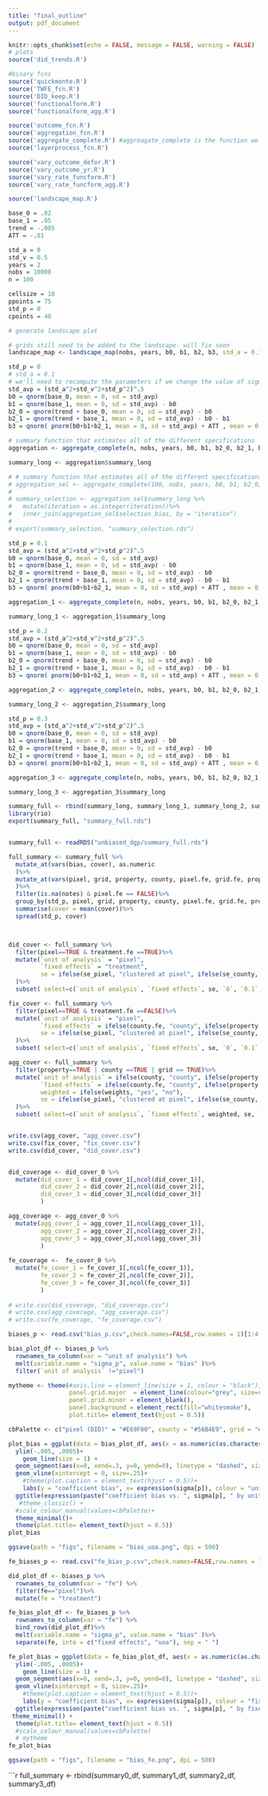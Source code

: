 ```yaml
---
title: "final_outline"
output: pdf_document
---
```


```r
knitr::opts_chunk$set(echo = FALSE, message = FALSE, warning = FALSE)
# plots
source('did_trends.R')

#binary fcns
source('quickmonte.R')
source('TWFE_fcn.R')
source('DID_keep.R')
source('functionalform.R')
source('functionalform_agg.R')

source('outcome_fcn.R')
source('aggregation_fcn.R')
source('aggregate_complete.R') #aggreagate_complete is the function we'll use most in this outline, as it runs all combinations and generates summary dataframe to be used for specification chart
source('layerprocess_fcn.R')

source('vary_outcome_defor.R')
source('vary_outcome_yr.R')
source('vary_rate_funcform.R')
source('vary_rate_funcform_agg.R')

source('landscape_map.R')

```


```r

base_0 = .02
base_1 = .05
trend = -.005
ATT = -.01

std_a = 0
std_v = 0.5
years = 2
nobs = 10000
n = 100

cellsize = 10
ppoints = 75
std_p = 0
cpoints = 40


```

```r

# generate landscape plot

# grids still need to be added to the landscape- will fix soon
landscape_map <- landscape_map(nobs, years, b0, b1, b2, b3, std_a = 0.1, std_v = 0.25, std_p = 0.1, cellsize, ppoints, cpoints)$landscape_period2_counter


```


```r
std_p = 0
# std_a = 0.1
# we'll need to recompute the parameters if we change the value of sigma_p
std_avp = (std_a^2+std_v^2+std_p^2)^.5
b0 = qnorm(base_0, mean = 0, sd = std_avp)
b1 = qnorm(base_1, mean = 0, sd = std_avp) - b0
b2_0 = qnorm(trend + base_0, mean = 0, sd = std_avp) - b0
b2_1 = qnorm(trend + base_1, mean = 0, sd = std_avp) - b0 - b1
b3 = qnorm( pnorm(b0+b1+b2_1, mean = 0, sd = std_avp) + ATT , mean = 0, sd = std_avp) - (b0 + b1 + b2_1)

# summary function that estimates all of the different specifications
aggregation <- aggregate_complete(n, nobs, years, b0, b1, b2_0, b2_1, b3, std_a, std_v, std_p, cellsize, ppoints, cpoints, rm.selection = FALSE)

summary_long <- aggregation$summary_long

# # summary function that estimates all of the different specifications
# aggregation_sel <- aggregate_complete(100, nobs, years, b0, b1, b2_0, b2_1, b3, std_a, std_v, std_p, cellsize, ppoints, cpoints, rm.selection = FALSE)
# 
# summary_selection <- aggregation_sel$summary_long %>%
#   mutate(iteration = as.integer(iteration))%>%
#   inner_join(aggregation_sel$selection_bias, by = "iteration")
# 
# export(summary_selection, "summary_selection.rds")


```


```r
std_p = 0.1
std_avp = (std_a^2+std_v^2+std_p^2)^.5
b0 = qnorm(base_0, mean = 0, sd = std_avp)
b1 = qnorm(base_1, mean = 0, sd = std_avp) - b0
b2_0 = qnorm(trend + base_0, mean = 0, sd = std_avp) - b0
b2_1 = qnorm(trend + base_1, mean = 0, sd = std_avp) - b0 - b1
b3 = qnorm( pnorm(b0+b1+b2_1, mean = 0, sd = std_avp) + ATT , mean = 0, sd = std_avp) - (b0 + b1 + b2_1)

aggregation_1 <- aggregate_complete(n, nobs, years, b0, b1, b2_0, b2_1, b3, std_a, std_v, std_p, cellsize, ppoints, cpoints, rm.selection = TRUE)

summary_long_1 <- aggregation_1$summary_long

```

```r
std_p = 0.2
std_avp = (std_a^2+std_v^2+std_p^2)^.5
b0 = qnorm(base_0, mean = 0, sd = std_avp)
b1 = qnorm(base_1, mean = 0, sd = std_avp) - b0
b2_0 = qnorm(trend + base_0, mean = 0, sd = std_avp) - b0
b2_1 = qnorm(trend + base_1, mean = 0, sd = std_avp) - b0 - b1
b3 = qnorm( pnorm(b0+b1+b2_1, mean = 0, sd = std_avp) + ATT , mean = 0, sd = std_avp) - (b0 + b1 + b2_1)

aggregation_2 <- aggregate_complete(n, nobs, years, b0, b1, b2_0, b2_1, b3, std_a, std_v, std_p, cellsize, ppoints, cpoints, rm.selection = TRUE)

summary_long_2 <- aggregation_2$summary_long


```

```r

std_p = 0.3
std_avp = (std_a^2+std_v^2+std_p^2)^.5
b0 = qnorm(base_0, mean = 0, sd = std_avp)
b1 = qnorm(base_1, mean = 0, sd = std_avp) - b0
b2_0 = qnorm(trend + base_0, mean = 0, sd = std_avp) - b0
b2_1 = qnorm(trend + base_1, mean = 0, sd = std_avp) - b0 - b1
b3 = qnorm( pnorm(b0+b1+b2_1, mean = 0, sd = std_avp) + ATT , mean = 0, sd = std_avp) - (b0 + b1 + b2_1)

aggregation_3 <- aggregate_complete(n, nobs, years, b0, b1, b2_0, b2_1, b3, std_a, std_v, std_p, cellsize, ppoints, cpoints, rm.selection = TRUE)

summary_long_3 <- aggregation_3$summary_long

summary_full <- rbind(summary_long, summary_long_1, summary_long_2, summary_long_3)
library(rio)
export(summary_full, "summary_full.rds")


summary_full <- readRDS("unbiased_dgp/summary_full.rds")

full_summary <- summary_full %>%
  mutate_at(vars(bias, cover), as.numeric
  )%>%
  mutate_at(vars(pixel, grid, property, county, pixel.fe, grid.fe, property.fe, county.fe, treatment.fe, weights, se_pixel, se_grid, se_property, se_county), ~ as.logical(as.integer(.))
  )%>%
  filter(is.na(notes) & pixel.fe == FALSE)%>%
  group_by(std_p, pixel, grid, property, county, pixel.fe, grid.fe, property.fe, county.fe, treatment.fe, weights, se_pixel, se_grid, se_property, se_county)%>%
  summarise(cover = mean(cover))%>%
  spread(std_p, cover)



did_cover <- full_summary %>%
  filter(pixel==TRUE & treatment.fe ==TRUE)%>%
  mutate(`unit of analysis` = "pixel",
         `fixed effects` = "treatment",
         se = ifelse(se_pixel, "clustered at pixel", ifelse(se_county, "clustered at county", ifelse(se_property, "clustered at property", ifelse(se_grid, "clustered at grid", NA))))
  )%>%
  subset( select=c(`unit of analysis`, `fixed effects`, se, `0`, `0.1`, `0.2`, `0.3`))

fix_cover <- full_summary %>%
  filter(pixel==TRUE & treatment.fe ==FALSE)%>%
  mutate(`unit of analysis` = "pixel",
         `fixed effects` = ifelse(county.fe, "county", ifelse(property.fe, "property", ifelse(grid.fe, "grid", NA))),
         se = ifelse(se_pixel, "clustered at pixel", ifelse(se_county, "clustered at county", ifelse(se_property, "clustered at property", ifelse(se_grid, "clustered at grid", NA))))
  )%>%
  subset( select=c(`unit of analysis`, `fixed effects`, se, `0`, `0.1`, `0.2`, `0.3`))

agg_cover <- full_summary %>%
  filter(property==TRUE | county ==TRUE | grid == TRUE)%>%
  mutate(`unit of analysis` = ifelse(county, "county", ifelse(property, "property", ifelse(grid, "grid", NA))),
         `fixed effects` = ifelse(county.fe, "county", ifelse(property.fe, "property", ifelse(grid.fe, "grid", NA))),
         weighted = ifelse(weights, "yes", "no"),
         se = ifelse(se_pixel, "clustered at pixel", ifelse(se_county, "clustered at county", ifelse(se_property, "clustered at property", ifelse(se_grid, "clustered at grid", NA))))
  )%>%
  subset( select=c(`unit of analysis`, `fixed effects`, weighted, se, `0`, `0.1`, `0.2`, `0.3`))


write.csv(agg_cover, "agg_cover.csv")
write.csv(fix_cover, "fix_cover.csv")
write.csv(did_cover, "did_cover.csv")



```





```r
did_coverage <- did_cover_0 %>%
  mutate(did_cover_1 = did_cover_1[,ncol(did_cover_1)],
         did_cover_2 = did_cover_2[,ncol(did_cover_2)],
         did_cover_3 = did_cover_3[,ncol(did_cover_3)]
         )

agg_coverage <- agg_cover_0 %>%
  mutate(agg_cover_1 = agg_cover_1[,ncol(agg_cover_1)],
         agg_cover_2 = agg_cover_2[,ncol(agg_cover_2)],
         agg_cover_3 = agg_cover_3[,ncol(agg_cover_3)]
         )
  
fe_coverage <-  fe_cover_0 %>%
  mutate(fe_cover_1 = fe_cover_1[,ncol(fe_cover_1)],
         fe_cover_2 = fe_cover_2[,ncol(fe_cover_2)],
         fe_cover_3 = fe_cover_3[,ncol(fe_cover_3)]
         ) 
  
# write.csv(did_coverage, "did_coverage.csv")  
# write.csv(agg_coverage, "agg_coverage.csv") 
# write.csv(fe_coverage, "fe_coverage.csv")  

```


```r


biases_p <- read.csv("bias_p.csv",check.names=FALSE,row.names = 1)[1:4,]

bias_plot_df <- biases_p %>%
  rownames_to_column(var = "unit of analysis") %>%
  melt(variable.name = "sigma_p", value.name = "bias" )%>%
  filter(`unit of analysis` !="pixel")

mytheme <- theme(#axis.line = element_line(size = 1, colour = "black"),
                 panel.grid.major  = element_line(colour="grey", size=rel(0.5)),
                 panel.grid.minor = element_blank(),
                 panel.background = element_rect(fill="whitesmoke"),
                 plot.title= element_text(hjust = 0.5))

cbPalette <- c("pixel (DID)" = "#E69F00", county = "#56B4E9", grid = "#009E73", property ="#D55E00")#, "#CC79A7",  "#0072B2")

plot_bias = ggplot(data = bias_plot_df, aes(x = as.numeric(as.character(sigma_p)), y = bias, colour = `unit of analysis`)) +
  ylim(-.005, .0005)+
    geom_line(size = 1) +
  geom_segment(aes(x=0, xend=.3, y=0, yend=0), linetype = "dashed", size=.25, color="black")+
  geom_vline(xintercept = 0, size=.25)+
    #theme(plot.caption = element_text(hjust = 0.5))+
    labs(y = "coefficient bias", x= expression(sigma[p]), colour = "unit of analysis")+
  ggtitle(expression(paste("coefficient bias vs. ", sigma[p], " by unit of analysis")))+
   #theme_classic() +
  #scale_colour_manual(values=cbPalette)+
  theme_minimal()+
  theme(plot.title= element_text(hjust = 0.5))
plot_bias

ggsave(path = "figs", filename = "bias_uoa.png", dpi = 500)

```

```r



fe_biases_p <- read.csv("fe_bias_p.csv",check.names=FALSE,row.names = 1)

did_plot_df <- biases_p %>%
  rownames_to_column(var = "fe") %>%
  filter(fe=="pixel")%>%
  mutate(fe = "treatment")

fe_bias_plot_df <- fe_biases_p %>%
  rownames_to_column(var = "fe") %>%
  bind_rows(did_plot_df)%>%
  melt(variable.name = "sigma_p", value.name = "bias" )%>%
  separate(fe, into = c("fixed effects", "uoa"), sep = " ")

fe_plot_bias = ggplot(data = fe_bias_plot_df, aes(x = as.numeric(as.character(sigma_p)), y = bias, colour = `fixed effects`)) +
  ylim(-.005, .0005)+
    geom_line(size = 1) +
  geom_segment(aes(x=0, xend=.3, y=0, yend=0), linetype = "dashed", size=.25, color="black")+
  geom_vline(xintercept = 0, size=.25)+
    #theme(plot.caption = element_text(hjust = 0.5))+
    labs(y = "coefficient bias", x= expression(sigma[p]), colour = "fixed effects")+
  ggtitle(expression(paste("coefficient bias vs. ", sigma[p], " by fixed effects level")))+
 theme_minimal() +
  theme(plot.title= element_text(hjust = 0.5))
  #scale_colour_manual(values=cbPalette)
  # mytheme
fe_plot_bias

ggsave(path = "figs", filename = "bias_fe.png", dpi = 500)

```

```r

full_summary <- rbind(summary0_df, summary1_df, summary2_df, summary3_df)


